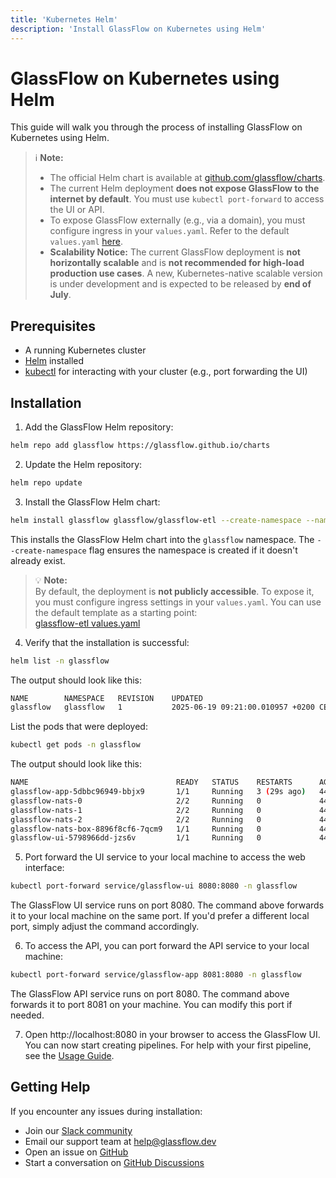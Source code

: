 ```yaml
---
title: 'Kubernetes Helm'
description: 'Install GlassFlow on Kubernetes using Helm'
---
```


# GlassFlow on Kubernetes using Helm

This guide will walk you through the process of installing GlassFlow on Kubernetes using Helm.


> ℹ️ **Note:**  
> - The official Helm chart is available at [github.com/glassflow/charts](https://github.com/glassflow/charts).  
> - The current Helm deployment **does not expose GlassFlow to the internet by default**. You must use `kubectl port-forward` to access the UI or API.  
> - To expose GlassFlow externally (e.g., via a domain), you must configure ingress in your `values.yaml`. Refer to the default `values.yaml` [here](https://github.com/glassflow/charts/blob/main/charts/glassflow-etl/values.yaml).  
> - **Scalability Notice:** The current GlassFlow deployment is **not horizontally scalable** and is **not recommended for high-load production use cases**. A new, Kubernetes-native scalable version is under development and is expected to be released by **end of July**.


## Prerequisites

- A running Kubernetes cluster
- [Helm](https://helm.sh/docs/intro/install/) installed
- [kubectl](https://kubernetes.io/docs/tasks/tools/install-kubectl/) for interacting with your cluster (e.g., port forwarding the UI)

## Installation

1. Add the GlassFlow Helm repository:
```bash
helm repo add glassflow https://glassflow.github.io/charts
```

2. Update the Helm repository:
```bash
helm repo update
```

3. Install the GlassFlow Helm chart:
```bash
helm install glassflow glassflow/glassflow-etl --create-namespace --namespace glassflow
```
This installs the GlassFlow Helm chart into the `glassflow` namespace. The `--create-namespace` flag ensures the namespace is created if it doesn't already exist.

> 💡 **Note:**  
> By default, the deployment is **not publicly accessible**. To expose it, you must configure ingress settings in your `values.yaml`. You can use the default template as a starting point:  
> [glassflow-etl values.yaml](https://github.com/glassflow/charts/blob/main/charts/glassflow-etl/values.yaml)


4. Verify that the installation is successful:
```bash
helm list -n glassflow
```
The output should look like this:
```bash
NAME     	NAMESPACE	REVISION	UPDATED                              	STATUS  	CHART              	APP VERSION
glassflow	glassflow	1       	2025-06-19 09:21:00.010957 +0200 CEST	deployed	glassflow-etl-0.1.1	1.1.12     
```

List the pods that were deployed: 
```bash
kubectl get pods -n glassflow
```
The output should look like this:
```bash
NAME                                 READY   STATUS    RESTARTS      AGE
glassflow-app-5dbbc96949-bbjx9       1/1     Running   3 (29s ago)   44s
glassflow-nats-0                     2/2     Running   0             44s
glassflow-nats-1                     2/2     Running   0             44s
glassflow-nats-2                     2/2     Running   0             44s
glassflow-nats-box-8896f8cf6-7qcm9   1/1     Running   0             44s
glassflow-ui-5798966dd-jzs6v         1/1     Running   0             44s
```

5. Port forward the UI service to your local machine to access the web interface:
```bash
kubectl port-forward service/glassflow-ui 8080:8080 -n glassflow
```
The GlassFlow UI service runs on port 8080. The command above forwards it to your local machine on the same port. If you'd prefer a different local port, simply adjust the command accordingly.

6. To access the API, you can port forward the API service to your local machine:
```bash
kubectl port-forward service/glassflow-app 8081:8080 -n glassflow
```
The GlassFlow API service runs on port 8080. The command above forwards it to port 8081 on your machine. You can modify this port if needed.

7. Open http://localhost:8080 in your browser to access the GlassFlow UI. You can now start creating pipelines.
For help with your first pipeline, see the [Usage Guide](/pipeline/usage).


## Getting Help

If you encounter any issues during installation:

- Join our [Slack community](https://join.slack.com/t/glassflowhub/shared_invite/zt-349m7lenp-IFeKSGfQwpJfIiQ7oyFFKg)
- Email our support team at [help@glassflow.dev](mailto:help@glassflow.dev)
- Open an issue on [GitHub](https://github.com/glassflow/clickhouse-etl/issues) 
- Start a conversation on [GitHub Discussions](https://github.com/glassflow/clickhouse-etl/discussions)